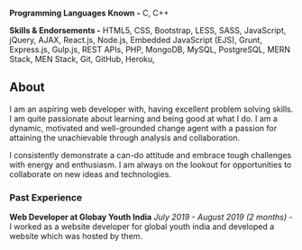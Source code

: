 **Programming Languages Known -**
C,
C++

**Skills & Endorsements -**
HTML5,
CSS,
Bootstrap,
LESS,
SASS,
JavaScript,
jQuery,
AJAX,
React.js,
Node.js,
Embedded JavaScript (EJS),
Grunt,  
Express.js,
Gulp.js,
REST APIs,
PHP,
MongoDB,
MySQL,
PostgreSQL,
MERN Stack,
MEN Stack,
Git,
GitHub,
Heroku,

## About

I am an aspiring web developer with, having excellent problem solving skills. I am quite passionate about learning and being good at what I do.
I am a dynamic, motivated and well-grounded change agent with a passion for attaining the unachievable through analysis and collaboration.

I consistently demonstrate a can-do attitude and embrace tough challenges with energy and enthusiasm. I am always on the lookout for opportunities to collaborate on new ideas and technologies.

### Past Experience

**Web Developer at Globay Youth India** _July 2019 - August 2019 (2 months)_ -
I worked as a website developer for global youth india and developed a website which was hosted by them.
